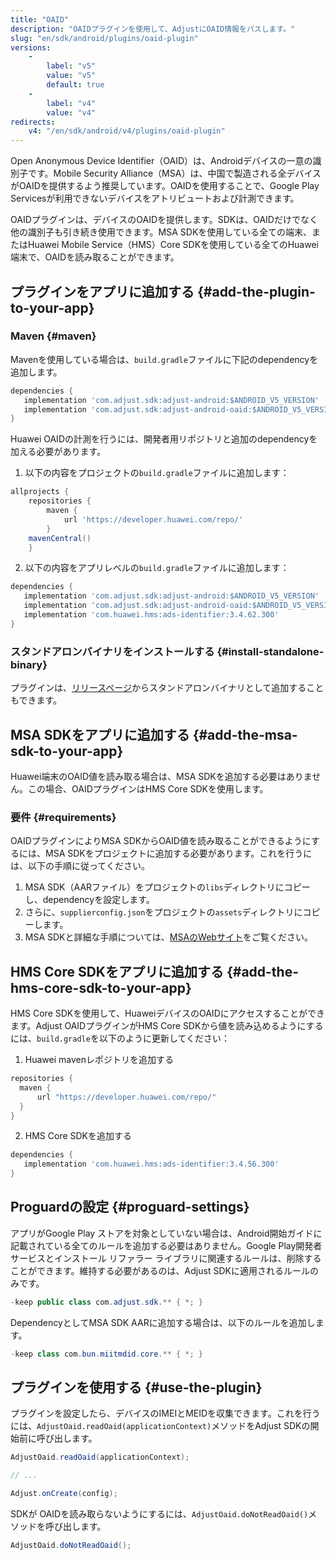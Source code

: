 ```yaml
---
title: "OAID"
description: "OAIDプラグインを使用して、AdjustにOAID情報をパスします。"
slug: "en/sdk/android/plugins/oaid-plugin"
versions: 
    - 
        label: "v5"
        value: "v5"
        default: true
    - 
        label: "v4"
        value: "v4"
redirects: 
    v4: "/en/sdk/android/v4/plugins/oaid-plugin"
---
```

Open Anonymous Device Identifier（OAID）は、Androidデバイスの一意の識別子です。Mobile Security Alliance（MSA）は、中国で製造される全デバイスがOAIDを提供するよう推奨しています。OAIDを使用することで、Google Play Servicesが利用できないデバイスをアトリビュートおよび計測できます。

OAIDプラグインは、デバイスのOAIDを提供します。SDKは、OAIDだけでなく他の識別子も引き続き使用できます。MSA SDKを使用している全ての端末、またはHuawei Mobile Service（HMS）Core SDKを使用している全てのHuawei端末で、OAIDを読み取ることができます。

プラグインをアプリに追加する \{\#add\-the\-plugin\-to\-your\-app\}
------------------------------------------------------------

### Maven \{\#maven\}

Mavenを使用している場合は、`build.gradle`ファイルに下記のdependencyを追加します。
<codeblock title="build.gradle"> 

```groovy
dependencies {
   implementation 'com.adjust.sdk:adjust-android:$ANDROID_V5_VERSION'
   implementation 'com.adjust.sdk:adjust-android-oaid:$ANDROID_V5_VERSION'
}

```

</CodeBlock> 

Huawei OAIDの計測を行うには、開発者用リポジトリと追加のdependencyを加える必要があります。

1. 以下の内容をプロジェクトの`build.gradle`ファイルに追加します：

<codeblock title="build.gradle"> 

```groovy
allprojects {
    repositories {
        maven {
            url 'https://developer.huawei.com/repo/'
        }
    mavenCentral()
    }

```

</CodeBlock> 

2. 以下の内容をアプリレベルの`build.gradle`ファイルに追加します：

<codeblock title="build.gradle"> 

```groovy
dependencies {
   implementation 'com.adjust.sdk:adjust-android:$ANDROID_V5_VERSION'
   implementation 'com.adjust.sdk:adjust-android-oaid:$ANDROID_V5_VERSION'
   implementation 'com.huawei.hms:ads-identifier:3.4.62.300'
}

```

</CodeBlock> 

### スタンドアロンバイナリをインストールする \{\#install\-standalone\-binary\}

プラグインは、[リリースページ](https://github.com/adjust/android_sdk/releases)からスタンドアロンバイナリとして追加することもできます。

MSA SDKをアプリに追加する \{\#add\-the\-msa\-sdk\-to\-your\-app\}
-----------------------------------------------------------------

<callout type="note"> 

Huawei端末のOAID値を読み取る場合は、MSA SDKを追加する必要はありません。この場合、OAIDプラグインはHMS Core SDKを使用します。
</Callout> 

### 要件 \{\#requirements\}

OAIDプラグインによりMSA SDKからOAID値を読み取ることができるようにするには、MSA SDKをプロジェクトに追加する必要があります。これを行うには、以下の手順に従ってください。

1. MSA SDK（AARファイル）をプロジェクトの`libs`ディレクトリにコピーし、dependencyを設定します。
2. さらに、`supplierconfig.json`をプロジェクトの`assets`ディレクトリにコピーします。
3. MSA SDKと詳細な手順については、[MSAのWebサイト](http://www.msa-alliance.cn/col.jsp?id=120)をご覧ください。

HMS Core SDKをアプリに追加する \{\#add\-the\-hms\-core\-sdk\-to\-your\-app\}
-----------------------------------------------------------------------------

HMS Core SDKを使用して、HuaweiデバイスのOAIDにアクセスすることができます。Adjust OAIDプラグインがHMS Core SDKから値を読み込めるようにするには、`build.gradle`を以下のように更新してください：

1. Huawei mavenレポジトリを追加する

<codeblock title="build.gradle"> 

```groovy
repositories {
  maven {
      url "https://developer.huawei.com/repo/"
  }
}

```

</CodeBlock> 

2. HMS Core SDKを追加する

<codeblock title="build.gradle"> 

```groovy
dependencies {
   implementation 'com.huawei.hms:ads-identifier:3.4.56.300'
}

```

</CodeBlock> 

Proguardの設定 \{\#proguard\-settings\}
----------------------------------------

アプリがGoogle Play ストアを対象としていない場合は、Android開始ガイドに記載されている全てのルールを追加する必要はありません。Google Play開発者サービスとインストール リファラー ライブラリに関連するルールは、削除することができます。維持する必要があるのは、Adjust SDKに適用されるルールのみです。
<codeblock title="Proguard.pro"> 

```java
-keep public class com.adjust.sdk.** { *; }
```

</CodeBlock> 

DependencyとしてMSA SDK AARに追加する場合は、以下のルールを追加します。
<codeblock title="Proguard.pro"> 

```java
-keep class com.bun.miitmdid.core.** { *; }
```

</CodeBlock> 

プラグインを使用する \{\#use\-the\-plugin\}
--------------------------------------

プラグインを設定したら、デバイスのIMEIとMEIDを収集できます。これを行うには、`AdjustOaid.readOaid(applicationContext)`メソッドをAdjust SDKの開始前に呼び出します。
<tabs> <tab title="Java"> 

```java
AdjustOaid.readOaid(applicationContext);

// ...

Adjust.onCreate(config);
```

</Tab> </Tabs> 

SDKが OAIDを読み取らないようにするには、`AdjustOaid.doNotReadOaid()`メソッドを呼び出します。
<tabs> <tab title="Java"> 

```java
AdjustOaid.doNotReadOaid();

```

</Tab> </Tabs>


